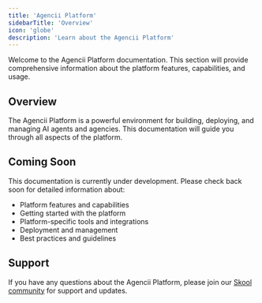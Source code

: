 ```yaml
---
title: 'Agencii Platform'
sidebarTitle: 'Overview'
icon: 'globe'
description: 'Learn about the Agencii Platform'
---
```


Welcome to the Agencii Platform documentation. This section will provide comprehensive information about the platform features, capabilities, and usage.

## Overview

The Agencii Platform is a powerful environment for building, deploying, and managing AI agents and agencies. This documentation will guide you through all aspects of the platform.

## Coming Soon

This documentation is currently under development. Please check back soon for detailed information about:

- Platform features and capabilities
- Getting started with the platform
- Platform-specific tools and integrations
- Deployment and management
- Best practices and guidelines

## Support

If you have any questions about the Agencii Platform, please join our [Skool community](https://www.skool.com/agency-ai) for support and updates.
